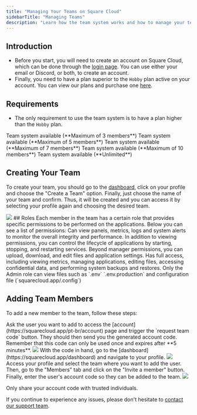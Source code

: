 ```yaml
---
title: "Managing Your Teams on Square Cloud"
sidebarTitle: "Managing Teams"
description: "Learn how the team system works and how to manage your teams"
---
```


## Introduction

- Before you start, you will need to create an account on Square Cloud, which can be done through the [login page](https://squarecloud.app/login). You can use either your email or Discord, or both, to create an account.
- Finally, you need to have a plan superior to the `Hobby` plan active on your account. You can view our plans and purchase one [here](https://squarecloud.app/plans).

## Requirements

- The only requirement to use the team system is to have a plan higher than the `Hobby` plan.

<CardGroup cols={2}>
  <Card title="Standard" icon="star" href="https://squarecloud.app/pay/standard">
    Team system available (**Maximum of 3 members**)
  </Card>
  <Card title="Pro" icon="star" href="https://squarecloud.app/pay/pro">
    Team system available (**Maximum of 5 members**)
  </Card>
  <Card title="Business" icon="star" href="https://squarecloud.app/pay/business">
    Team system available (**Maximum of 7 members**)
  </Card>
  <Card title="Enterprise 32" icon="star" href="https://squarecloud.app/pay/enterprise-32">
    Team system available (**Maximum of 10 members**)
  </Card>
  <Card title="Enterprise 48+" icon="star" href="https://squarecloud.app/pay/enterprise-48">
    Team system available (**Unlimited**)
  </Card>
</CardGroup>

## Creating Your Team

To create your team, you should go to the [dashboard](https://squarecloud.app/dashboard), click on your profile and choose the "Create a Team" option. Finally, just choose the name of your team and confirm. Thus, it will be created and you can access it by selecting your profile again and choosing the desired team.
<Frame>
    <img src="/images/articles/teams/create-team.png" style={{ borderRadius: "0.2rem" }} />
</Frame>
## Roles
Each member in the team has a certain role that provides specific permissions to be performed on the applications. Below you can see a list of permissions:

<AccordionGroup>
  <Accordion title="View" icon="eye">
  Can view panels, metrics, logs and system alerts to monitor the overall integrity and performance.
  </Accordion>

  <Accordion title="Manager" icon="user-tie">
    In addition to viewing permissions, you can control the lifecycle of applications by starting, stopping, and restarting services.
  </Accordion>

  <Accordion title="Maintain" icon="wrench">
    Beyond manager permissions, you can upload, download, and edit files and application settings.
  </Accordion>

  <Accordion title="Admin" icon="user-shield">
    Has full access, including viewing metrics, managing applications, editing files, accessing confidential data, and performing system backups and restores.
  </Accordion>
</AccordionGroup>

<Note>
 Only the Admin role can view files such as `.env` `.env.production` and configuration file (`squarecloud.app/.config`)
</Note>


## Adding Team Members
To add a new member to the team, follow these steps:

<Steps>
  <Step title="First Step" icon="check">
    Ask the user you want to add to access the [account](https://squarecloud.app/pt-br/account) page and trigger the `request team code` button. They should then send you the generated account code. Remember that this code can only be used once and expires after **5 minutes**.
<Frame>
    <img src="/images/articles/teams/team-code.png" style={{ borderRadius: "0.2rem" }} />
</Frame>
  </Step>
  <Step title="Second Step" icon="star">
    With the code in hand, go to the [dashboard](https://squarecloud.app/dashboard) and navigate to your profile.
<Frame>
    <img src="/images/articles/teams/profile-user.gif" style={{ borderRadius: "0.2rem" }} />
</Frame>
  </Step>
  <Step title="Third Step" icon="envelope">
    Access your profile and select the team where you want to add the user. Then, go to the "Members" tab and click on the "Invite a member" button.
  </Step>
  <Step title="Fourth Step" icon="code">
    Finally, enter the user's account code so they can be added to the team.
<Frame>
    <img src="/images/articles/teams/invite.gif" style={{ borderRadius: "0.2rem" }} />
</Frame>
  </Step>
</Steps>

<Warning>Only share your account code with trusted individuals.</Warning>

If you continue to experience any issues, please don't hesitate to [contact our support team](/company/support).